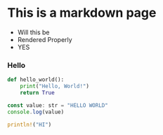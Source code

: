  # This is a markdown page

 - Will this be
 - Rendered Properly
 - YES

### Hello 

```python
def hello_world():
    print("Hello, World!")
    return True
```

```typescript
const value: str = "HELLO WORLD"
console.log(value)
```

```rust
println!("HI")
```

